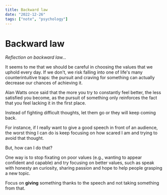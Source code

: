 ```yaml
---
title: Backward law
date: "2022-12-26"
tags: ["note", "psychology"]
---
```


# Backward law

_Reflection on backward law..._

It seems to me that we should be careful in choosing the values that we uphold every day. If we don't, we risk falling into one of life's many counterintuitive traps: the pursuit and craving for something can actually decrease our chances of achieving it.

Alan Watts once said that the more you try to constantly feel better, the less satisfied you become, as the pursuit of something only reinforces the fact that you feel lacking it in the first place.

Instead of fighting difficult thoughts, let them go or they will keep coming back.

For instance, if I really want to give a good speech in front of an audience, the worst thing I can do is keep focusing on how scared I am and trying to avoid that thought.

But, how can I do that?

One way is to stop fixating on poor values (e.g., wanting to appear confident and capable) and try focusing on better values, such as speak with honesty an curiosity, sharing passion and hope to help people grasping a new topic.

Focus on **giving** something thanks to the speech and not taking something from that.
